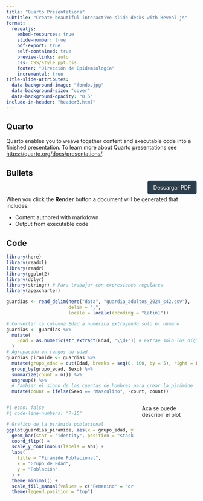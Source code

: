 ```yaml
---
title: "Quarto Presentations"
subtitle: "Create beautiful interactive slide decks with Reveal.js"
format:
  revealjs:
    embed-resources: true
    slide-number: true
    pdf-export: true
    self-contained: true
    preview-links: auto
    css: CSS/style_ppt.css
    footer: "Dirección de Epidemiología"
    incremental: true
title-slide-attributes:
  data-background-image: "fondo.jpg"
  data-background-size: "cover"
  data-background-opacity: "0.5"
include-in-header: "header3.html"
---
```



## Quarto {background-image="fondo2.jpg" data-background-opacity="0.5"}

Quarto enables you to weave together content and executable code into a finished presentation. To learn more about Quarto presentations see <https://quarto.org/docs/presentations/>.


## Bullets

<div style="text-align: right; margin-top: 10px;">
  <a href="?print-pdf" target="_blank" style="padding: 10px 15px; background-color: #2C3E4C; color: white; text-decoration: none; border-radius: 5px;">Descargar PDF</a>
</div>
When you click the **Render** button a document will be generated that includes:

-   Content authored with markdown
-   Output from executable code

## Code

```r
library(here)
library(readxl)
library(readr)
library(ggplot2)
library(dplyr)
library(stringr) # Para trabajar con expresiones regulares
library(apexcharter)

guardias <- read_delim(here("data", "guardia_adultos_2024_s42.csv"), 
                       delim = ";", 
                       locale = locale(encoding = "Latin1"))
```

```r
# Convertir la columna Edad a numérica extrayendo solo el número
guardias <- guardias %>%
  mutate(
    Edad = as.numeric(str_extract(Edad, "\\d+")) # Extrae solo los dígitos
  )
# Agrupación en rangos de edad
guardias_piramide <- guardias %>%
  mutate(grupo_edad = cut(Edad, breaks = seq(0, 100, by = 5), right = FALSE)) %>%
  group_by(grupo_edad, Sexo) %>%
  summarize(count = n()) %>%
  ungroup() %>%
  # Cambiar el signo de las cuentas de hombres para crear la pirámide
  mutate(count = ifelse(Sexo == "Masculino", -count, count))
```

::: columns
::: {.column width="70%"}
```r

#| echo: false
#| code-line-numbers: "7-15"

# Gráfico de la pirámide poblacional
ggplot(guardias_piramide, aes(x = grupo_edad, y = count, fill = Sexo)) +
  geom_bar(stat = "identity", position = "stack") +
  coord_flip() +
  scale_y_continuous(labels = abs) +
  labs(
    title = "Pirámide Poblacional",
    x = "Grupo de Edad",
    y = "Población"
  ) +
  theme_minimal() +
  scale_fill_manual(values = c("Femenino" = "orange", "Masculino" = "darkgreen")) +
  theme(legend.position = "top")
```
:::

::: {.column width="30%"}
Aca se puede describir el plot
:::
:::
